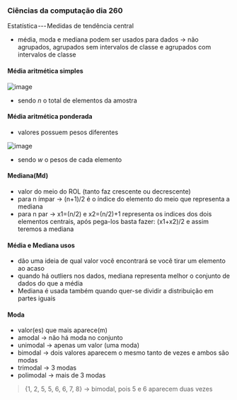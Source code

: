 




### Ciências da computação dia 260

Estatística --- Medidas de tendência central

-   média, moda e mediana podem ser usados para dados → não agrupados,
    agrupados sem intervalos de classe e agrupados com intervalos de
    classe

#### Média aritmética simples

![image](https://cdn-images-1.medium.com/max/800/1*VQTpVodAcbTwwSKR5Jo2Ew.png)

-   sendo *n* o total de elementos da amostra








#### Média aritmética ponderada

-   valores possuem pesos diferentes

![image](https://cdn-images-1.medium.com/max/800/1*QDYqCo43LhHrR7Xjlvbl2Q.png)

-   sendo *w* o pesos de cada elemento








#### Mediana(Md)

-   valor do meio do ROL (tanto faz crescente ou decrescente)
-   para n ímpar → (n+1)/2 é o índice do elemento do meio que representa
    a mediana
-   para n par → x1=(n/2) e x2=(n/2)+1 representa os indices dos dois
    elementos centrais, após pega-los basta fazer: (x1+x2)/2 e assim
    teremos a mediana








#### Média e Mediana usos

-   dão uma ideia de qual valor você encontrará se você tirar um
    elemento ao acaso
-   quando há outliers nos dados, mediana representa melhor o conjunto
    de dados do que a média
-   Mediana é usada também quando quer-se dividir a distribuição em
    partes iguais








#### Moda

-   valor(es) que mais aparece(m)
-   amodal → não há moda no conjunto
-   unimodal → apenas um valor (uma moda)
-   bimodal → dois valores aparecem o mesmo tanto de vezes e ambos são
    modas
-   trimodal → 3 modas
-   polimodal → mais de 3 modas

> {1, 2, 5, 5, 6, 6, 7, 8} → bimodal, pois 5 e 6 aparecem duas vezes



